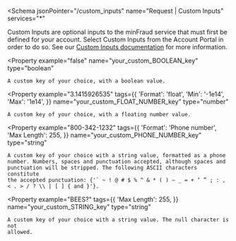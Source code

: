 <Schema
  jsonPointer="/custom_inputs"
  name="Request | Custom Inputs"
  services="*"
>
  Custom Inputs are optional inputs to the minFraud service that must first be
  defined for your account. Select Custom Inputs from the Account Portal in
  order to do so. See our [Custom Inputs documentation](https://support.maxmind.com/custom-inputs-guide/)
  for more information.

  <Property
    example="false"
    name="your_custom_BOOLEAN_key"
    type="boolean"
  >
    A custom key of your choice, with a boolean value.
  </Property>

  <Property
    example="3.1415926535"
    tags={{
      'Format': 'float',
      'Min': '-1e14',
      'Max': '1e14',
    }}
    name="your_custom_FLOAT_NUMBER_key"
    type="number"
  >
    A custom key of your choice, with a floating number value.
  </Property>

  <Property
    example="800-342-1232"
    tags={{
      'Format': 'Phone number',
      'Max Length': 255,
    }}
    name="your_custom_PHONE_NUMBER_key"
    type="string"
  >
    A custom key of your choice with a string value, formatted as a phone
    number. Numbers, spaces and punctuation accepted, although spaces and
    punctuation will be stripped. The following ASCII characters constitute
    the accepted punctuation: {'` ~ ! @ # $ % ^ & * ( ) – _ = + ‘ ” ; : , < . > / ? \\ | [ ] { and }'}.
  </Property>

  <Property
    example="BEES?"
    tags={{
      'Max Length': 255,
    }}
    name="your_custom_STRING_key"
    type="string"
  >
    A custom key of your choice with a string value. The null character is not
    allowed.
  </Property>
</Schema>
